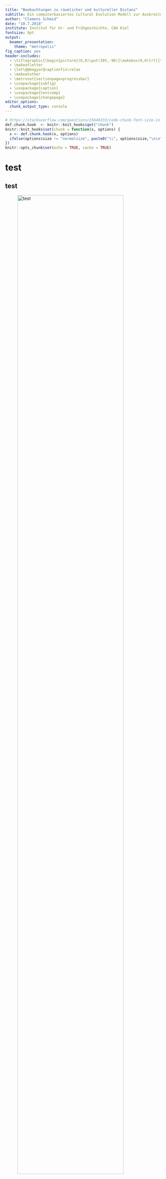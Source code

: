 ```yaml
---
title: "Beobachtungen zu räumlicher und kultureller Distanz"
subtitle: Ein computerbasiertes Cultural Evolution Modell zur Ausbreitungsdynamik europäisch-bronzezeitlicher Bestattungssitten
author: "Clemens Schmid"
date: "10.7.2018"
institute: Institut für Ur- und Frühgeschichte, CAU Kiel
fontsize: 9pt
output:
  beamer_presentation:
    theme: "metropolis"
fig_caption: yes
header-includes:
  - \titlegraphic{\begin{picture}(0,0)\put(305,-90){\makebox(0,0)[rt]{\includegraphics[width=8cm]{figures/niels_bach_pyre.jpg}}}\put(275,-230){\tiny \textcopyright \ Niels Bach}\end{picture}}
  - \makeatletter
  - \let\@@magyar@captionfix\relax
  - \makeatother
  - \metroset{sectionpage=progressbar}
  - \usepackage{subfig}
  - \usepackage{caption}
  - \usepackage{textcomp}
  - \usepackage{changepage}
editor_options: 
  chunk_output_type: console
---
```


```r
# https://stackoverflow.com/questions/25646333/code-chunk-font-size-in-rmarkdown-with-knitr-and-latex
def.chunk.hook  <- knitr::knit_hooks$get("chunk")
knitr::knit_hooks$set(chunk = function(x, options) {
  x <- def.chunk.hook(x, options)
  ifelse(options$size != "normalsize", paste0("\\", options$size,"\n\n", x, "\n\n \\normalsize"), x)
})
knitr::opts_chunk$set(echo = TRUE, cache = TRUE)
```

# test

## test

![test](../../neomod_datapool/plots/general_maps/general_map_research_area_unzoomed.jpeg){ height=90% }

## test

\begin{adjustwidth}{-3em}{-3em}
  \begin{figure}
    \includegraphics{../../neomod_datapool/plots/general_maps/general_map_research_area_timeslices.jpeg}
    \caption{test}
  \end{figure}
\end{adjustwidth}

## test

![test](../../neomod_datapool/plots/general_maps/general_map_research_area_regions.jpeg){ height=90% }

## test



## test

![test](../../neomod_datapool/plots/general_maps/general_map_distance_network.jpeg){ height=90% }

## test





